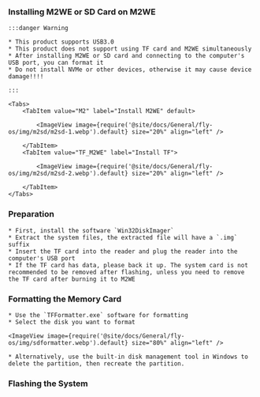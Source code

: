 





### Installing M2WE or SD Card on M2WE

    :::danger Warning

    * This product supports USB3.0
    * This product does not support using TF card and M2WE simultaneously
    * After installing M2WE or SD card and connecting to the computer's USB port, you can format it
    * Do not install NVMe or other devices, otherwise it may cause device damage!!!!

    :::

    <Tabs>
        <TabItem value="M2" label="Install M2WE" default>
            
            <ImageView image={require('@site/docs/General/fly-os/img/m2sd/m2sd-1.webp').default} size="20%" align="left" />

        </TabItem>
        <TabItem value="TF_M2WE" label="Install TF">
            
            <ImageView image={require('@site/docs/General/fly-os/img/m2sd/m2sd-2.webp').default} size="20%" align="left" />

        </TabItem>
    </Tabs>

### Preparation

    * First, install the software `Win32DiskImager`
    * Extract the system files, the extracted file will have a `.img` suffix
    * Insert the TF card into the reader and plug the reader into the computer's USB port
    * If the TF card has data, please back it up. The system card is not recommended to be removed after flashing, unless you need to remove the TF card after burning it to M2WE

### Formatting the Memory Card

    * Use the `TFFormatter.exe` software for formatting
    * Select the disk you want to format

    <ImageView image={require('@site/docs/General/fly-os/img/sdformatter.webp').default} size="80%" align="left" />

    * Alternatively, use the built-in disk management tool in Windows to delete the partition, then recreate the partition.

### Flashing the System

<WIN32 />